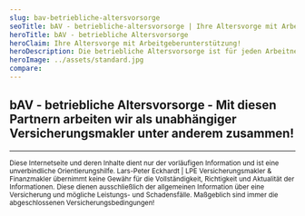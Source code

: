 ```yaml
---
slug: bav-betriebliche-altersvorsorge
seoTitle: bAV - betriebliche-altersvorsorge | Ihre Altersvorge mit Arbeitgeberunterstützung!
heroTitle: bAV - betriebliche Altersvorsorge
heroClaim: Ihre Altersvorge mit Arbeitgeberunterstützung!
heroDescription: Die betriebliche Altersvorsorge ist für jeden Arbeitnehmer in einem festen Arbeitsverhältnis interessant, nicht nur für „Besserverdiener“. Ebenso Auszubildende und geringfügig Beschäftigte haben mit der bAV - betrieblichen Altersvorsorge eine ausgezeichnete Möglichkeit für Ihr Alter vorzusorgen.
heroImage: ../assets/standard.jpg
compare: 
---
```


<AwardBox />
<ProvenExpert />
<ContactAndCompareBox />

## bAV - betriebliche Altersvorsorge - Mit diesen Partnern arbeiten wir als unabhängiger Versicherungsmakler unter anderem zusammen!
<InsurancesBox title='Lebensversicherungsgesellschaften'/>

---

<small>Diese Internetseite und deren Inhalte dient nur der vorläufigen Information und ist eine unverbindliche Orientierungshilfe. Lars-Peter Eckhardt | LPE Versicherungsmakler & Finanzmakler übernimmt keine Gewähr für die Vollständigkeit, Richtigkeit und Aktualität der Informationen. Diese dienen ausschließlich der allgemeinen Information über eine Versicherung und mögliche Leistungs- und Schadensfälle. Maßgeblich sind immer die abgeschlossenen Versicherungsbedingungen!</small>